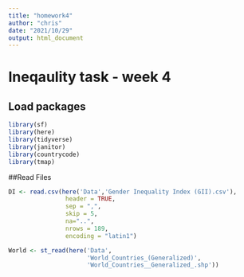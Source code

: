 ```yaml
---
title: "homework4"
author: "chris"
date: "2021/10/29"
output: html_document
---
```



# Ineqaulity task - week 4

## Load packages
```r
library(sf)
library(here)
library(tidyverse)
library(janitor)
library(countrycode)
library(tmap)
```


##Read Files
```r
DI <- read.csv(here('Data','Gender Inequality Index (GII).csv'),
                header = TRUE,
                sep = ",",
                skip = 5,
                na="..",
                nrows = 189,
                encoding = "latin1")

World <- st_read(here('Data',
                      'World_Countries_(Generalized)',
                      'World_Countries__Generalized_.shp'))

```



